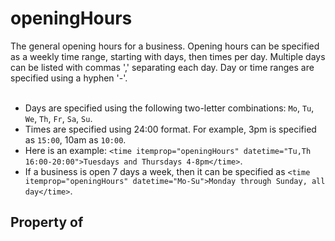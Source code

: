 # openingHours

The general opening hours for a business. Opening hours can be specified as a weekly time range, starting with days, then times per day. Multiple days can be listed with commas ',' separating each day. Day or time ranges are specified using a hyphen '-'.<br/><br/>

<ul>
<li>Days are specified using the following two-letter combinations: <code>Mo</code>, <code>Tu</code>, <code>We</code>, <code>Th</code>, <code>Fr</code>, <code>Sa</code>, <code>Su</code>.</li>
<li>Times are specified using 24:00 format. For example, 3pm is specified as <code>15:00</code>, 10am as <code>10:00</code>. </li>
<li>Here is an example: <code>&lt;time itemprop="openingHours" datetime=&quot;Tu,Th 16:00-20:00&quot;&gt;Tuesdays and Thursdays 4-8pm&lt;/time&gt;</code>.</li>
<li>If a business is open 7 days a week, then it can be specified as <code>&lt;time itemprop=&quot;openingHours&quot; datetime=&quot;Mo-Su&quot;&gt;Monday through Sunday, all day&lt;/time&gt;</code>.</li>
</ul>

## Property of



